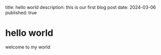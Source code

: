 title: hello world
description: this is our first blog post
date: 2024-03-06
published: true

# hello world

welcome to my world